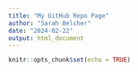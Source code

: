 ```yaml
---
title: "My GitHub Repo Page"
author: "Sarah Belcher"
date: "2024-02-22"
output: html_document
---
```


```r
knitr::opts_chunk$set(echo = TRUE)
```



